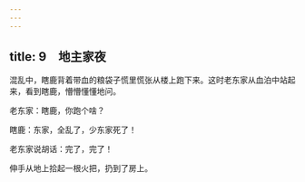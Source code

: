 ```yaml
---
---
---
```

title: 9　地主家夜
---




混乱中，瞎鹿背着带血的粮袋子慌里慌张从楼上跑下来。这时老东家从血泊中站起来，看到瞎鹿，懵懵懂懂地问。

老东家：瞎鹿，你跑个啥？

瞎鹿：东家，全乱了，少东家死了！

老东家说胡话：完了，完了！

伸手从地上拾起一根火把，扔到了房上。